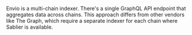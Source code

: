Envio is a multi-chain indexer. There's a single GraphQL API endpoint that aggregates data across chains. This approach differs from
other vendors like The Graph, which require a separate indexer for each chain where Sablier is available.
